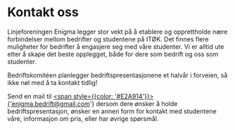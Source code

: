 # Kontakt oss


<Cookie />

Linjeforeningen Enigma legger stor vekt på å etablere og opprettholde nære forbindelser mellom 
bedrifter og studentene på ITØK. Det finnes flere muligheter for bedrifter å engasjere seg med våre studenter. 
Vi er alltid ute etter å skape det beste opplegget, både for dere som bedrift og oss som studenter. 

Bedriftskomitéen planlegger bedriftspresentasjonene et halvår i forveien, så ikke nøl med å ta kontakt tidlig!

Send en mail til <a href='mailto:enigma.bedrift@gmail.com'><span style={{color: '#E2A914'}}>{'enigma.bedrift@gmail.com'}</span></a> dersom dere ønsker å holde bedriftspresentasjon, ønsker en annen form for kontakt med studentene våre, informasjon om pris, eller har øvrige spørsmål.



